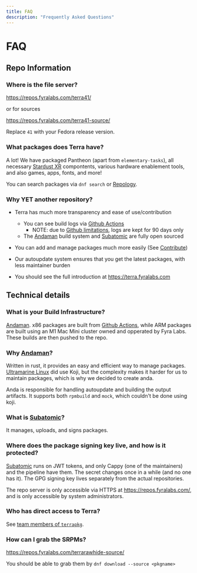 ```yaml
---
title: FAQ
description: "Frequently Asked Questions"
---
```


# FAQ

## Repo Information

### Where is the file server?

https://repos.fyralabs.com/terra41/

or for sources

https://repos.fyralabs.com/terra41-source/

Replace `41` with your Fedora release version.

### What packages does Terra have?

A lot! 
We have packaged Pantheon (apart from `elementary-tasks`), all necessary [Stardust XR](https://stardustxr.org/) compontents, various hardware enablement tools, and also games, apps, fonts, and more!

You can search packages via `dnf search` or [Repology].

### Why YET another repository?

- Terra has much more transparency and ease of use/contribution

  - You can see build logs via [Github Actions]
    - NOTE: due to [Github limitations](https://docs.github.com/en/actions/learn-github-actions/usage-limits-billing-and-administration#artifact-and-log-retention-policy), logs are kept for 90 days only
  - The [Andaman] build system and [Subatomic] are fully open sourced

- You can add and manage packages much more easily (See [Contribute](contributing))
- Our autoupdate system ensures that you get the latest packages, with less maintainer burden
- You should see the full introduction at https://terra.fyralabs.com

## Technical details

### What is your Build Infrastructure?

[Andaman]. x86 packages are built from [Github Actions], while ARM packages are built using an M1 Mac Mini cluster owned and opperated by Fyra Labs. These builds are then pushed to the repo.

### Why [Andaman]?

Written in rust, it provides an easy and efficient way to manage packages. [Ultramarine Linux] did use Koji, but the complexity makes it harder for us to maintain packages, which is why we decided to create anda.

Anda is responsible for handling autoupdate and building the output artifacts. It supports both `rpmbuild` and `mock`, which couldn't be done using koji.

### What is [Subatomic]?

It manages, uploads, and signs packages.

### Where does the package signing key live, and how is it protected?

[Subatomic] runs on JWT tokens, and only Cappy (one of the maintainers) and the pipeline have them. The secret changes once in a while (and no one has it). The GPG signing key lives separately from the actual repositories.

The repo server is only accessible via HTTPS at https://repos.fyralabs.com/, and is only accessible by system administrators.

### Who has direct access to Terra?

See [team members of `terrapkg`](https://github.com/orgs/terrapkg/people).

### How can I grab the SRPMs?

https://repos.fyralabs.com/terrarawhide-source/

You should be able to grab them by `dnf download --source <pkgname>`

[repology]: https://repology.org/repository/terra_41
[github actions]: https://github.com/terrapkg/packages/actions
[andaman]: https://github.com/FyraLabs/anda
[subatomic]: https://github.com/FyraLabs/subatomic
[ultramarine linux]: https://ultramarine-linux.org
